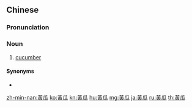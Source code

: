 {{also|黄瓜}}
==Chinese==
{{zh-forms|s=黄瓜}}

===Pronunciation===
{{zh-pron
|m=huángguā,tl=y
|c=wong4 gwaa1
|h=pfs=vòng-kôa
|mn=n̂g-koe
|cat=n
}}

===Noun===
{{zh-noun}}

# [[cucumber]] {{zh-mw|m:根}}

====Synonyms====
* {{zh-l|青瓜}}

{{zh-cat|Elementary|Vegetables}}

[[zh-min-nan:黃瓜]]
[[ko:黃瓜]]
[[kn:黃瓜]]
[[hu:黃瓜]]
[[mg:黃瓜]]
[[ja:黃瓜]]
[[ru:黃瓜]]
[[th:黃瓜]]